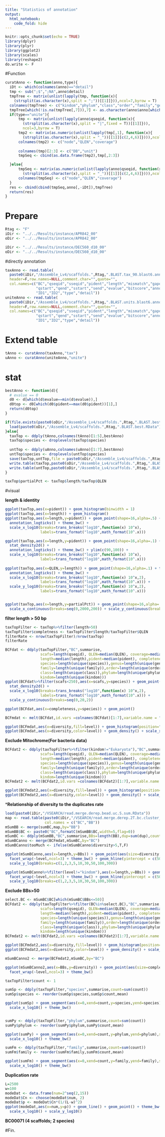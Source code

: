 ```yaml
---
title: "Statistics of annotation"
output:
  html_notebook:
    code_fold: hide
---
```


```r
knitr::opts_chunk$set(echo = TRUE)
library(dplyr)
library(plyr)
library(ggplot2)
library(scales)
library(reshape2)
do.write <- F
```

#Function
```r
curatAnno <- function(anno,type){
  iDt <- which(colnames(anno)=="detail")
  tmp <- sub(";$",";NA",anno$detail)
  tmpTree <- matrix(unlist(lapply(tmp, function(x){
    (strsplit(as.character(x),split = ";"))[[1]]})),ncol=7,byrow = T)
  colnames(tmpTree) <- c("kindom","phylum","class","order","family","genus","species")
  tmpTree[which(!is.na(tmpTree[,7])),7] <- as.character(anno$anno[which(!is.na(tmpTree[,7]))])
  if(type=="unite"){
      tmp <- matrix(unlist(lapply(anno$qseqid, function(x){
        (strsplit(as.character(x),split = "|",fixed = T))[[1]]})),
        ncol=3,byrow = T)
      tmp2 <- matrix(as.numeric(unlist(lapply(tmp[,1], function(x){
        (strsplit(as.character(x),split = "_"))[[1]][c(2,4,6)]}))),ncol=3,byrow = T)
      colnames(tmp2) <- c("node","QLEN","coverage")
      
      colnames(tmp)[2:3] <- c("DB","unit")
      tmpSeq <- cbind(as.data.frame(tmp2),tmp[,2:3])

  }else{
      tmpSeq <- matrix(as.numeric(unlist(lapply(anno$qseqid, function(x){
        (strsplit(as.character(x),split = "_"))[[1]][c(2,4,6)]}))),ncol=3,byrow = T)
      colnames(tmpSeq) <- c("node","QLEN","coverage")
  }
  res <- cbind(cbind(tmpSeq,anno[,-iDt]),tmpTree)
  return(res)
}
```

# Prepare
```r
Rtag <- "F"
iDir <- "../../Results/instance/APR842_00"
oDir <- "../../Results/instance/APR842_00"

iDir <- "../../Results/instance/DEC560_d10_00"
oDir <- "../../Results/instance/DEC560_d10_00"
```

#directly annotation

```r
taxAnno <- read.table(
  paste0(iDir,"/Assemble_Lv4/scaffolds.",Rtag,".BLAST.tax_90.blast6.anno"),
  header=F,row.names=NULL,comment.char="",quote="",
  col.names=c("BC","qseqid","sseqid","pident","length","mismatch","gapopen",
              "qstart","qend","sstart","send","evalue","bitscore","anno",
              "ID1","ID2","type","detail"))
uniteAnno <- read.table(
  paste0(iDir,"/Assemble_Lv4/scaffolds.",Rtag,".BLAST.units.blast6.anno"),
  header=F,row.names=NULL,comment.char="",quote="",
  col.names=c("BC","qseqid","sseqid","pident","length","mismatch","gapopen",
              "qstart","qend","sstart","send","evalue","bitscore","anno",
              "ID1","ID2","type","detail"))
```


# Extend table 
```r
tAnno <- curatAnno(taxAnno,"tax")
uAnno <- curatAnno(uniteAnno,"unite")
```

# stat
```r
bestAnno <- function(d){
  # evalue == 0
  d0 <- d[which(d$evalue==min(d$evalue)),]
  d0top <- d0[which(d0$pident==max(d0$pident))[1],]
  return(d0top)
}

if(file.exists(paste0(oDir,"/Assemble_Lv4/scaffolds.",Rtag,".BLAST.best.RData"))){
  load(paste0(oDir,"/Assemble_Lv4/scaffolds.",Rtag,".BLAST.best.RData"))
}else{
  taxTop <- ddply(tAnno,colnames(tAnno)[1:5],bestAnno)
  taxTop$species <- droplevels(taxTop$species)
  
  untTop <- ddply(uAnno,colnames(uAnno)[1:7],bestAnno)
  untTop$species <- droplevels(untTop$species)
  save(taxTop,untTop,file = paste0(oDir,"/Assemble_Lv4/scaffolds.",Rtag,".BLAST.best.RData"))
  write.table(taxTop,paste0(oDir,"/Assemble_Lv4/scaffolds.",Rtag,".BLAST.best.tax.blast6.anno"),sep="\t",row.names = F,quote=F)
  write.table(untTop,paste0(oDir,"/Assemble_Lv4/scaffolds.",Rtag,".BLAST.best.unite.blast6.anno"),sep="\t",row.names = F,quote=F)
}

taxTop$partialPct <- taxTop$length/taxTop$QLEN
```

#visual

**length & identity**
```r
ggplot(taxTop,aes(x=pident)) + geom_histogram(binwidth = 1)
ggplot(taxTop,aes(x=length)) + geom_histogram()
ggplot(taxTop,aes(x=length,y=pident)) + geom_point(shape=16,alpha=.5) + 
  annotation_logticks() + theme_bw() +
  scale_x_log10(breaks=trans_breaks("log10",function(x) 10^x),
                labels=trans_format("log10",math_format(10^.x)))

ggplot(taxTop,aes(x=length,y=pident)) + geom_point(shape=16,alpha=.1) + 
  stat_density2d() +
  annotation_logticks() + theme_bw() + ylim(c(90,100)) +
  scale_x_log10(breaks=trans_breaks("log10",function(x) 10^x),
                labels=trans_format("log10",math_format(10^.x)))
  
ggplot(taxTop,aes(x=QLEN,y=length)) + geom_point(shape=16,alpha=.1) + theme_bw() +
  annotation_logticks() + theme_bw() +
  scale_x_log10(breaks=trans_breaks("log10",function(x) 10^x,2),
                labels=trans_format("log10",math_format(10^.x))) +
  scale_y_log10(breaks=trans_breaks("log10",function(x) 10^x,2),
                labels=trans_format("log10",math_format(10^.x)))


ggplot(taxTop,aes(x=length,y=partialPct)) + geom_point(shape=16,alpha=.1) + theme_bw() +
  scale_x_continuous(breaks=seq(0,2000,200)) + scale_y_continuous(breaks=seq(0,1,0.1))
```

**filter length > 50 bp **
```r
taxTopFilter <- taxTop%>%filter(length>50)
taxTopFilter$completness <- taxTopFilter$length/taxTopFilter$QLEN
filterRate <- nrow(taxTopFilter)/nrow(taxTop)
filterRate
```

```r
BCFdat <- ddply(taxTopFilter,"BC",summarise,
                scafs=length(qseqid), QLEN=median(QLEN), coverage=median(coverage),
                length=median(length),pident=median(pident), completeness=sum(length)/sum(QLEN),
                species=length(unique(species)),genus=length(unique(genus)),
                family=length(unique(family)),order=length(unique(order)),
                class=length(unique(class)),phylum=length(unique(phylum)),
                kindom=length(unique(kindom)))
ggplot(BCFdat%>%filter(scafs<250),aes(x=scafs,y=species)) + geom_point()+ theme_bw() +
  stat_density2d() +
  scale_x_log10(breaks=trans_breaks("log10",function(x) 10^x,2),
                labels=trans_format("log10",math_format(10^.x))) +
  scale_y_continuous(breaks=seq(0,20,2))

ggplot(BCFdat,aes(x=completeness,y=species)) + geom_point()
```

```r
BCFmdat <- melt(BCFdat,id.vars =colnames(BCFdat)[1:7],variable.name = "level",value.name = "diversity")

ggplot(BCFmdat,aes(x=diversity,fill=level)) + geom_histogram(position="dodge") + scale_x_log10(breaks=c(1,2,3,5,7,10,30))
ggplot(BCFmdat,aes(x=diversity,color=level)) + geom_density() + scale_x_log10(breaks=c(1,2,3,5,7,10,30))
```

**Exclude Mitochrome(For bacteria data)**
```r
BCFdat2 <- ddply(taxTopFilter%>%filter(kindom!="Eukaryota"),"BC",summarise,
                scafs=length(qseqid), QLEN=median(QLEN), coverage=median(coverage),
                length=median(length),pident=median(pident), completeness=sum(length)/sum(QLEN),
                species=length(unique(species)),genus=length(unique(genus)),
                family=length(unique(family)),order=length(unique(order)),
                class=length(unique(class)),phylum=length(unique(phylum)),
                kindom=length(unique(kindom)))
BCFmdat2 <- melt(BCFdat2,id.vars =colnames(BCFdat2)[1:7],variable.name = "level",value.name = "diversity")

ggplot(BCFmdat2,aes(x=diversity,fill=level)) + geom_histogram(position="dodge") + scale_x_log10(breaks=c(1,2,3,5,7,10,30))
ggplot(BCFmdat2,aes(x=diversity,color=level)) + geom_density() + scale_x_log10(breaks=c(1,2,3,5,7,10,30))
```

***Relationship of diversity to the duplicates rate**
```r
load(paste0(iDir,"/VSEARCH/read.merge.derep.bead.uc.S.sum.RData"))
map <- read.table(paste0(iDir,"/VSEARCH/read.merge.derep.2T.bc.cluster_Lv4.main"),
                  col.names = c("BC","BB"))
mSumBB <- merge(sumBC,map,by="BB")
mSumBB$BC <- paste0("BC",formatC(mSumBB$BC,width=5,flag=0))
mSumBC <- ddply(mSumBB,"BC",summarise,BBs=length(BB),dup=sum(dup),count=sum(count),RR=sum(count)/length(BB),DRR=sum(dup)/length(BB))
mSumBCanno <- merge(BCFmdat,mSumBC,by="BC")
mSumBCanno$tooMuch <- ifelse(mSumBCanno$diversity>5,T,F)
```
```r
ggplot(mSumBCanno,aes(x=length,y=BBs)) + geom_point(aes(size=diversity,color=tooMuch),shape=16,alpha=.3) + 
  facet_wrap(~level,ncol=3) + theme_bw() + geom_hline(yintercept = c(50,100),linetype=2,alpha-.5) +
  scale_y_log10(breaks=c(1,2,3,5,10,30,50,100,300))
```
```r
ggplot(mSumBCanno%>%filter(level!="kindom"),aes(x=length,y=BBs)) + geom_point(aes(size=diversity,color=tooMuch),shape=16,alpha=.3) + 
  facet_wrap(~level,ncol=3) + theme_bw() + geom_hline(yintercept = c(50,100),linetype=2,alpha-.5) +
  scale_y_log10(breaks=c(1,2,3,5,10,30,50,100,300))
```

**Exclude BBs>50**
```r
select.BC <- mSumBC$BC[which(mSumBC$BBs<=50)]
BCFdat2 <- ddply(taxTopFilter%>%filter(BC%in%select.BC),"BC",summarise,
                scafs=length(qseqid), QLEN=median(QLEN), coverage=median(coverage),
                length=median(length),pident=median(pident), completeness=sum(length)/sum(QLEN),
                species=length(unique(species)),genus=length(unique(genus)),
                family=length(unique(family)),order=length(unique(order)),
                class=length(unique(class)),phylum=length(unique(phylum)),
                kindom=length(unique(kindom)))
BCFmdat2 <- melt(BCFdat2,id.vars =colnames(BCFdat2)[1:7],variable.name = "level",value.name = "diversity")

ggplot(BCFmdat2,aes(x=diversity,fill=level)) + geom_histogram(position="dodge") + scale_x_log10(breaks=c(1,2,3,5,7,10,30))
ggplot(BCFmdat2,aes(x=diversity,color=level)) + geom_density() + scale_x_log10(breaks=c(1,2,3,5,7,10,30))

mSumBCanno2 <- merge(BCFmdat2,mSumBC,by="BC")

ggplot(mSumBCanno2,aes(x=BBs,y=diversity)) + geom_point(aes(size=completeness),shape=16,alpha=.1) + 
  facet_wrap(~level,ncol=3) + theme_bw()
```


```r
taxTopFilter$count <- 1

sumSp <- ddply(taxTopFilter,"species",summarise,count=sum(count))
sumSp$species <- reorder(sumSp$species,sumSp$count,mean)

ggplot(sumSp) + geom_segment(aes(x=0,xend=count,y=species,yend=species),size=1) +
  scale_x_log10() + theme_bw()


sumPy <- ddply(taxTopFilter,"phylum",summarise,count=sum(count))
sumPy$phylum <- reorder(sumPy$phylum,sumPy$count,mean)

ggplot(sumPy) + geom_segment(aes(x=0,xend=count,y=phylum,yend=phylum),size=4) +
  scale_x_log10() + theme_bw()

sumFm <- ddply(taxTopFilter,"family",summarise,count=sum(count))
sumFm$family <- reorder(sumFm$family,sumFm$count,mean)

ggplot(sumFm) + geom_segment(aes(x=0,xend=count,y=family,yend=family),size=2) +
  scale_x_log10() + theme_bw()
```


**Duplication rate**
```r
L=2500
w=100
modeDat <- data.frame(num=2^seq(2,15))
modeDat$Cn <- choose(modeDat$num, 2)
modeDat$p <- modeDat$Cn*(1/(L-w)^2)
ggplot(modeDat,aes(x=num,y=p)) + geom_line() + geom_point() + theme_bw() + 
  scale_x_log10() + scale_y_log10()
```


**BC00071 (4 scaffolds; 2 species)** 







#Fin.